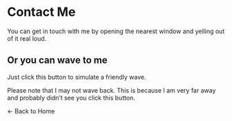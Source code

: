 
# Contact Me

You can get in touch with me by opening the nearest window and yelling out of it real loud.

## Or you can wave to me

Just click this button to simulate a friendly wave.

<Wave />

Please note that I may not wave back. This is because I am very far away and probably didn’t see you click this button.

<ReadLink to='/'>&larr; Back to Home</ReadLink>

